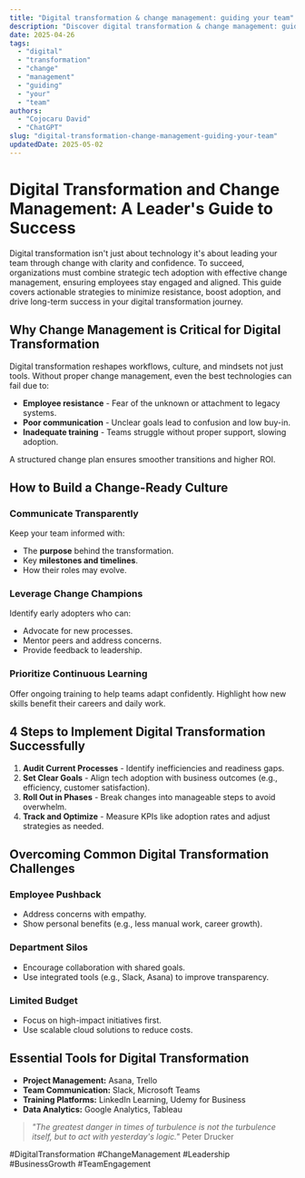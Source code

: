 ```yaml
---
title: "Digital transformation & change management: guiding your team"
description: "Discover digital transformation & change management: guiding your team with this in-depth guide, providing actionable insights and practical tips to boost your knowledge and results."
date: 2025-04-26
tags:
  - "digital"
  - "transformation"
  - "change"
  - "management"
  - "guiding"
  - "your"
  - "team"
authors:
  - "Cojocaru David"
  - "ChatGPT"
slug: "digital-transformation-change-management-guiding-your-team"
updatedDate: 2025-05-02
---
```


# Digital Transformation and Change Management: A Leader's Guide to Success  

Digital transformation isn't just about technology it's about leading your team through change with clarity and confidence. To succeed, organizations must combine strategic tech adoption with effective change management, ensuring employees stay engaged and aligned. This guide covers actionable strategies to minimize resistance, boost adoption, and drive long-term success in your digital transformation journey.  

## Why Change Management is Critical for Digital Transformation  

Digital transformation reshapes workflows, culture, and mindsets not just tools. Without proper change management, even the best technologies can fail due to:  

* **Employee resistance** - Fear of the unknown or attachment to legacy systems.  
* **Poor communication** - Unclear goals lead to confusion and low buy-in.  
* **Inadequate training** - Teams struggle without proper support, slowing adoption.  

A structured change plan ensures smoother transitions and higher ROI.  

## How to Build a Change-Ready Culture  

### Communicate Transparently  

Keep your team informed with:  
* The **purpose** behind the transformation.  
* Key **milestones and timelines**.  
* How their roles may evolve.  

### Leverage Change Champions  

Identify early adopters who can:  
* Advocate for new processes.  
* Mentor peers and address concerns.  
* Provide feedback to leadership.  

### Prioritize Continuous Learning  

Offer ongoing training to help teams adapt confidently. Highlight how new skills benefit their careers and daily work.  

## 4 Steps to Implement Digital Transformation Successfully  

1. **Audit Current Processes** - Identify inefficiencies and readiness gaps.  
2. **Set Clear Goals** - Align tech adoption with business outcomes (e.g., efficiency, customer satisfaction).  
3. **Roll Out in Phases** - Break changes into manageable steps to avoid overwhelm.  
4. **Track and Optimize** - Measure KPIs like adoption rates and adjust strategies as needed.  

## Overcoming Common Digital Transformation Challenges  

### Employee Pushback  

* Address concerns with empathy.  
* Show personal benefits (e.g., less manual work, career growth).  

### Department Silos  

* Encourage collaboration with shared goals.  
* Use integrated tools (e.g., Slack, Asana) to improve transparency.  

### Limited Budget  

* Focus on high-impact initiatives first.  
* Use scalable cloud solutions to reduce costs.  

## Essential Tools for Digital Transformation  

* **Project Management:** Asana, Trello  
* **Team Communication:** Slack, Microsoft Teams  
* **Training Platforms:** LinkedIn Learning, Udemy for Business  
* **Data Analytics:** Google Analytics, Tableau  

> *"The greatest danger in times of turbulence is not the turbulence itself, but to act with yesterday's logic."*   Peter Drucker  

#DigitalTransformation #ChangeManagement #Leadership #BusinessGrowth #TeamEngagement